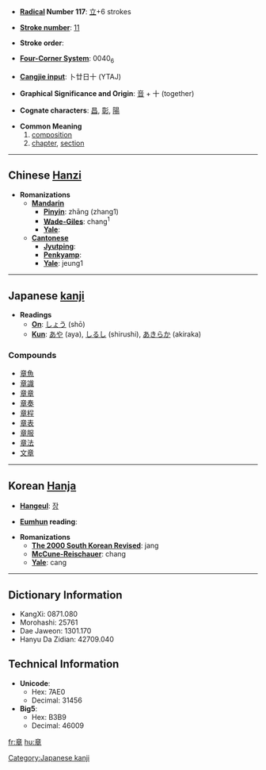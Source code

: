 * '''[[Wiktionary:Chinese radical index| Radical]] Number 117''': [[Wiktionary:Chinese radical index 立|立]]+6 strokes

* '''[[Wiktionary:Chinese total strokes index|Stroke number]]''': [[Wiktionary:Chinese total strokes index 11|11]]

* '''Stroke order''': 

* '''[[Wiktionary:Chinese four corner index|Four-Corner System]]''': 0040<sub>6</sub>

* '''[[Wiktionary:Chinese Cangjie index|Cangjie input]]''': 卜廿日十 (YTAJ)

* '''Graphical Significance and Origin''': [[音]] + 十 (together)

* '''Cognate characters''': [[昌]], [[彰]], [[陽]]

* '''Common Meaning'''
*# [[composition]]
*# [[chapter]], [[section]]

----

== Chinese [[Hanzi]] ==

* '''Romanizations'''
** '''[[Mandarin]]'''
*** '''[[Pinyin]]''': zhāng (zhang1)
*** '''[[Wade-Giles]]''': chang<sup>1</sup>
*** '''[[Yale]]''': 
** '''[[Cantonese]]'''
*** '''[[Jyutping]]''':
*** '''[[Penkyamp]]''': 
*** '''[[Yale]]''': jeung1


----

== Japanese [[kanji]] ==

* '''Readings'''
** '''[[On]]''': [[しょう]] (shō)
** '''[[Kun]]''': [[あや]] (aya), [[しるし]] (shirushi), [[あきらか]] (akiraka)

===Compounds===
*[[章魚]]
*[[章識]]
*[[章章]]
*[[章奏]]
*[[章程]]
*[[章表]]
*[[章服]]
*[[章法]]
*[[文章]]


----

== Korean [[Hanja]] ==

* '''[[Hangeul]]''': [[장]]

* '''[[Eumhun]] reading''': 

* '''Romanizations'''
** '''[[The 2000 South Korean Revised Romanization|The 2000 South Korean Revised]]''': jang
** '''[[McCune-Reischauer]]''': chang
** '''[[Yale]]''': cang

----

== Dictionary Information ==

* KangXi: 0871.080
* Morohashi: 25761
* Dae Jaweon: 1301.170
* Hanyu Da Zidian: 42709.040

== Technical Information ==

* '''Unicode''':
** Hex: 7AE0
** Decimal: 31456
* '''Big5''':
** Hex: B3B9
** Decimal: 46009

[[Category:Japanese kanji]]

[[fr:章]]
[[hu:章]]